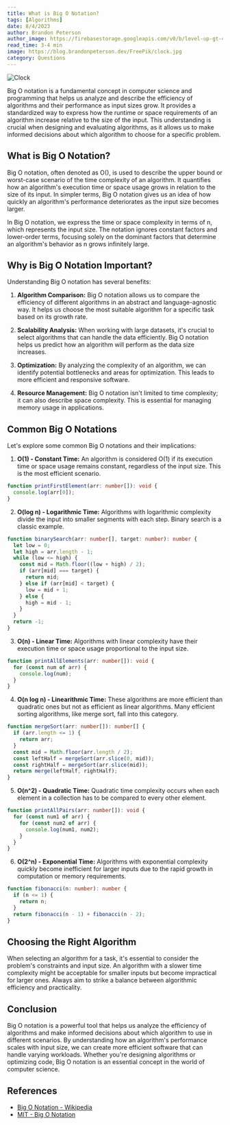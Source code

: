 ```yaml
---
title: What is Big O Notation?
tags: [Algorithms]
date: 8/4/2023
author: Brandon Peterson
author_image: https://firebasestorage.googleapis.com/v0/b/level-up-gt-479b6.appspot.com/o/Brandon.webp?alt=media&token=f7cd367f-40c0-4237-87f2-b8ec11dcf411
read_time: 3-4 min
image: https://blog.brandonpeterson.dev/FreePik/clock.jpg
category: Questions
---
```


![Clock](https://blog.brandonpeterson.dev/FreePik/clock.jpg)

Big O notation is a fundamental concept in computer science and programming that helps us analyze and describe the efficiency of algorithms and their performance as input sizes grow. It provides a standardized way to express how the runtime or space requirements of an algorithm increase relative to the size of the input. This understanding is crucial when designing and evaluating algorithms, as it allows us to make informed decisions about which algorithm to choose for a specific problem.

## What is Big O Notation?

Big O notation, often denoted as O(), is used to describe the upper bound or worst-case scenario of the time complexity of an algorithm. It quantifies how an algorithm's execution time or space usage grows in relation to the size of its input. In simpler terms, Big O notation gives us an idea of how quickly an algorithm's performance deteriorates as the input size becomes larger.

In Big O notation, we express the time or space complexity in terms of n, which represents the input size. The notation ignores constant factors and lower-order terms, focusing solely on the dominant factors that determine an algorithm's behavior as n grows infinitely large.

## Why is Big O Notation Important?

Understanding Big O notation has several benefits:

1. **Algorithm Comparison:** Big O notation allows us to compare the efficiency of different algorithms in an abstract and language-agnostic way. It helps us choose the most suitable algorithm for a specific task based on its growth rate.

2. **Scalability Analysis:** When working with large datasets, it's crucial to select algorithms that can handle the data efficiently. Big O notation helps us predict how an algorithm will perform as the data size increases.

3. **Optimization:** By analyzing the complexity of an algorithm, we can identify potential bottlenecks and areas for optimization. This leads to more efficient and responsive software.

4. **Resource Management:** Big O notation isn't limited to time complexity; it can also describe space complexity. This is essential for managing memory usage in applications.

## Common Big O Notations

Let's explore some common Big O notations and their implications:

1. **O(1) - Constant Time:**
   An algorithm is considered O(1) if its execution time or space usage remains constant, regardless of the input size. This is the most efficient scenario.

```typescript
function printFirstElement(arr: number[]): void {
  console.log(arr[0]);
}
```

2. **O(log n) - Logarithmic Time:**
   Algorithms with logarithmic complexity divide the input into smaller segments with each step. Binary search is a classic example.

```typescript
function binarySearch(arr: number[], target: number): number {
  let low = 0;
  let high = arr.length - 1;
  while (low <= high) {
    const mid = Math.floor((low + high) / 2);
    if (arr[mid] === target) {
      return mid;
    } else if (arr[mid] < target) {
      low = mid + 1;
    } else {
      high = mid - 1;
    }
  }
  return -1;
}
```

3. **O(n) - Linear Time:**
   Algorithms with linear complexity have their execution time or space usage proportional to the input size.

```typescript
function printAllElements(arr: number[]): void {
  for (const num of arr) {
    console.log(num);
  }
}
```

4. **O(n log n) - Linearithmic Time:**
   These algorithms are more efficient than quadratic ones but not as efficient as linear algorithms. Many efficient sorting algorithms, like merge sort, fall into this category.

```typescript
function mergeSort(arr: number[]): number[] {
  if (arr.length <= 1) {
    return arr;
  }
  const mid = Math.floor(arr.length / 2);
  const leftHalf = mergeSort(arr.slice(0, mid));
  const rightHalf = mergeSort(arr.slice(mid));
  return merge(leftHalf, rightHalf);
}
```

5. **O(n^2) - Quadratic Time:**
   Quadratic time complexity occurs when each element in a collection has to be compared to every other element.

```typescript
function printAllPairs(arr: number[]): void {
  for (const num1 of arr) {
    for (const num2 of arr) {
      console.log(num1, num2);
    }
  }
}
```

6. **O(2^n) - Exponential Time:**
   Algorithms with exponential complexity quickly become inefficient for larger inputs due to the rapid growth in computation or memory requirements.

```typescript
function fibonacci(n: number): number {
  if (n <= 1) {
    return n;
  }
  return fibonacci(n - 1) + fibonacci(n - 2);
}
```

## Choosing the Right Algorithm

When selecting an algorithm for a task, it's essential to consider the problem's constraints and input size. An algorithm with a slower time complexity might be acceptable for smaller inputs but become impractical for larger ones. Always aim to strike a balance between algorithmic efficiency and practicality.

## Conclusion

Big O notation is a powerful tool that helps us analyze the efficiency of algorithms and make informed decisions about which algorithm to use in different scenarios. By understanding how an algorithm's performance scales with input size, we can create more efficient software that can handle varying workloads. Whether you're designing algorithms or optimizing code, Big O notation is an essential concept in the world of computer science.

## References

- [Big O Notation - Wikipedia](https://en.wikipedia.org/wiki/Big_O_notation)
- [MIT - Big O Notation](http://web.mit.edu/16.070/www/lecture/big_o.pdf)
